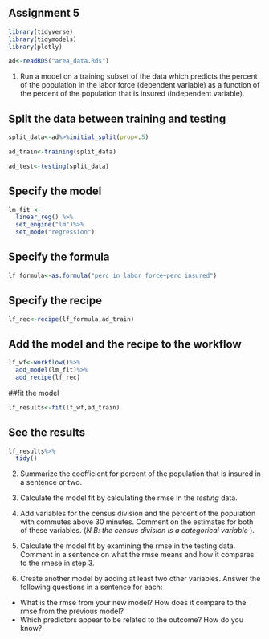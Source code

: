 Assignment 5
----------------


```r
library(tidyverse)
library(tidymodels)
library(plotly)
```


```r
ad<-readRDS("area_data.Rds")
```

1. Run a model on a training subset of the data which predicts the percent of the population in the labor force (dependent variable) as a function of the percent of the population that is insured (independent variable). 


## Split the data between training and testing
```r

split_data<-ad%>%initial_split(prop=.5)

ad_train<-training(split_data)

ad_test<-testing(split_data)
```

## Specify the model 
```r
lm_fit <- 
  linear_reg() %>% 
  set_engine("lm")%>%
  set_mode("regression")
```


## Specify the formula
```r
lf_formula<-as.formula("perc_in_labor_force~perc_insured")
```

## Specify the recipe
```r
lf_rec<-recipe(lf_formula,ad_train)
```


## Add the model and the recipe to the workflow
```r
lf_wf<-workflow()%>%
  add_model(lm_fit)%>%
  add_recipe(lf_rec)
```


##fit the model
```r
lf_results<-fit(lf_wf,ad_train)
```

## See the results

```r
lf_results%>%
  tidy()
```


2. Summarize the coefficient for percent of the population that is insured in a sentence or two. 

3. Calculate the model fit by calculating the rmse in the *testing* data. 

4. Add variables for the census division and the percent of the population with commutes above 30 minutes. Comment on the estimates for both of these variables. (*N.B: the census division is a categorical variable* ). 

5. Calculate the model fit by examining the rmse in the testing data. Comment in a sentence on what the rmse means and how it compares to the rmese in step 3. 

6. Create another model by adding at least two other variables. Answer the following questions in a sentence for each:
  - What is the rmse from your new model? How does it compare to the rmse from the previous model? 
  - Which predictors appear to be related to the outcome? How do you know?

